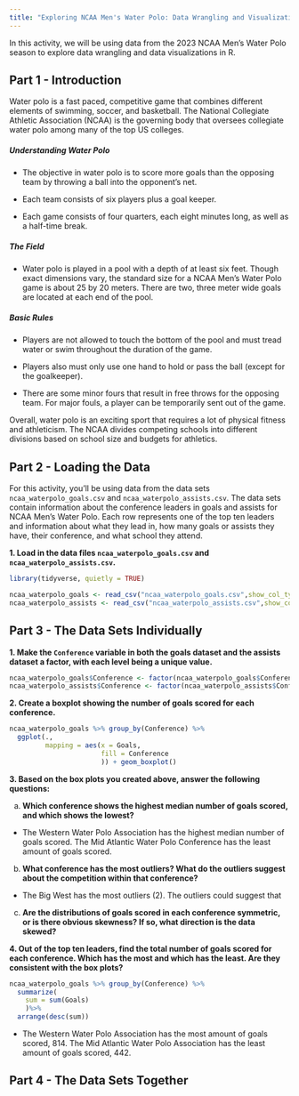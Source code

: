 ```yaml
---
title: "Exploring NCAA Men's Water Polo: Data Wrangling and Visualization"
---
```


In this activity, we will be using data from the 2023 NCAA Men's Water Polo season to explore data wrangling and data visualizations in R.

## Part 1 - Introduction

Water polo is a fast paced, competitive game that combines different elements of swimming, soccer, and basketball. The National Collegiate Athletic Association (NCAA) is the governing body that oversees collegiate water polo among many of the top US colleges.

##### Understanding Water Polo

-   The objective in water polo is to score more goals than the opposing team by throwing a ball into the opponent's net.

-   Each team consists of six players plus a goal keeper.

-   Each game consists of four quarters, each eight minutes long, as well as a half-time break.

##### The Field

-   Water polo is played in a pool with a depth of at least six feet. Though exact dimensions vary, the standard size for a NCAA Men's Water Polo game is about 25 by 20 meters. There are two, three meter wide goals are located at each end of the pool.

##### Basic Rules

-   Players are not allowed to touch the bottom of the pool and must tread water or swim throughout the duration of the game.

-   Players also must only use one hand to hold or pass the ball (except for the goalkeeper).

-   There are some minor fours that result in free throws for the opposing team. For major fouls, a player can be temporarily sent out of the game.

Overall, water polo is an exciting sport that requires a lot of physical fitness and athleticism. The NCAA divides competing schools into different divisions based on school size and budgets for athletics.

## Part 2 - Loading the Data

For this activity, you'll be using data from the data sets `ncaa_waterpolo_goals.csv` and `ncaa_waterpolo_assists.csv`. The data sets contain information about the conference leaders in goals and assists for NCAA Men's Water Polo. Each row represents one of the top ten leaders and information about what they lead in, how many goals or assists they have, their conference, and what school they attend.

**1. Load in the data files `ncaa_waterpolo_goals.csv` and `ncaa_waterpolo_assists.csv`.**

```r
library(tidyverse, quietly = TRUE)

ncaa_waterpolo_goals <- read_csv("ncaa_waterpolo_goals.csv",show_col_types = FALSE)
ncaa_waterpolo_assists <- read_csv("ncaa_waterpolo_assists.csv",show_col_types = FALSE)
```

## Part 3 - The Data Sets Individually

**1. Make the `Conference` variable in both the goals dataset and the assists dataset a factor, with each level being a unique value.**

```r
ncaa_waterpolo_goals$Conference <- factor(ncaa_waterpolo_goals$Conference)
ncaa_waterpolo_assists$Conference <- factor(ncaa_waterpolo_assists$Conference)
```

**2. Create a boxplot showing the number of goals scored for each conference.**

```r
ncaa_waterpolo_goals %>% group_by(Conference) %>%
  ggplot(.,
         mapping = aes(x = Goals,
                       fill = Conference
                       )) + geom_boxplot()
```

**3. Based on the box plots you created above, answer the following questions:**

a.  **Which conference shows the highest median number of goals scored, and which shows the lowest?**

* The Western Water Polo Association has the highest median number of goals scored. The Mid Atlantic Water Polo Conference has the least amount of goals scored. 

b.  **What conference has the most outliers? What do the outliers suggest about the competition within that conference?**

* The Big West has the most outliers (2). The outliers could suggest that 

c.  **Are the distributions of goals scored in each conference symmetric, or is there obvious skewness? If so, what direction is the data skewed?**


**4. Out of the top ten leaders, find the total number of goals scored for each conference. Which has the most and which has the least. Are they consistent with the box plots?**

```r
ncaa_waterpolo_goals %>% group_by(Conference) %>%
  summarize(
    sum = sum(Goals)
    )%>% 
  arrange(desc(sum))
```

-   The Western Water Polo Association has the most amount of goals scored, 814. The Mid Atlantic Water Polo Association has the least amount of goals scored, 442.
 

 



## Part 4 - The Data Sets Together

